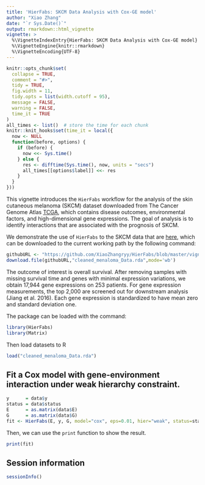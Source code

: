 ```yaml
---
title: 'HierFabs: SKCM Data Analysis with Cox-GE model'
author: "Xiao Zhang"
date: "`r Sys.Date()`"
output: rmarkdown::html_vignette
vignette: >
  %\VignetteIndexEntry{HierFabs: SKCM Data Analysis with Cox-GE model}
  %\VignetteEngine{knitr::rmarkdown}
  %\VignetteEncoding{UTF-8}
---
```


```r
knitr::opts_chunk$set(
  collapse = TRUE,
  comment = "#>",
  tidy = TRUE,
  fig.width = 11,
  tidy.opts = list(width.cutoff = 95),
  message = FALSE,
  warning = FALSE,
  time_it = TRUE
)
all_times <- list()  # store the time for each chunk
knitr::knit_hooks$set(time_it = local({
  now <- NULL
  function(before, options) {
    if (before) {
      now <<- Sys.time()
    } else {
      res <- difftime(Sys.time(), now, units = "secs")
      all_times[[options$label]] <<- res
    }
  }
}))
```
  
This vignette introduces the `HierFabs` workflow for the analysis of the skin cutaneous melanoma (SKCM) dataset downloaded from The Cancer Genome Atlas [TCGA](https://tcga-data.nci.nih.gov), which contains disease outcomes, environmental factors, and high-dimensional gene expressions. The goal of analysis is to identify interactions that are associated with the prognosis of SKCM.

We demonstrate the use of `HierFabs` to the SKCM data that are [here](https://github.com/XiaoZhangryy/HierFabs/tree/master/vignettes_data), which can be downloaded to the current working path by the following command:
```r
githubURL <- "https://github.com/XiaoZhangryy/HierFabs/blob/master/vignettes_data/cleaned_menaloma_Data.rda?raw=true"
download.file(githubURL,"cleaned_menaloma_Data.rda",mode='wb')
```

The outcome of interest is overall survival. After removing samples with missing survival time and genes with minimal expression variations, we obtain 17,944 gene expressions on 253 patients. For gene expression measurements, the top 2,000 are screened out for downstream analysis (Jiang et al. 2016). Each gene expression is standardized to have mean zero and standard deviation one. 

The package can be loaded with the command:
```r
library(HierFabs)
library(Matrix)
```

Then load datasets to R 
```r
load("cleaned_menaloma_Data.rda")
```

## Fit a Cox model with gene-environment interaction under weak hierarchy constraint. 
```r
y      = data$y
status = data$status
E      = as.matrix(data$E)
G      = as.matrix(data$G)
fit <- HierFabs(E, y, G, model="cox", eps=0.01, hier="weak", status=status, diagonal=TRUE, max_s=40, criteria="BIC")
```

Then, we can use the `print` function to show the result. 
```r
print(fit)
```












## Session information
```r
sessionInfo()
```